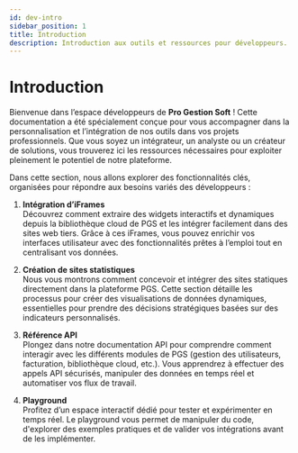 ```yaml
---
id: dev-intro
sidebar_position: 1
title: Introduction
description: Introduction aux outils et ressources pour développeurs.
---
```

 

# <i class="fas fa-code"></i> Introduction  

Bienvenue dans l’espace développeurs de **Pro Gestion Soft** ! Cette documentation a été spécialement conçue pour vous accompagner dans la personnalisation et l’intégration de nos outils dans vos projets professionnels. Que vous soyez un intégrateur, un analyste ou un créateur de solutions, vous trouverez ici les ressources nécessaires pour exploiter pleinement le potentiel de notre plateforme.  

Dans cette section, nous allons explorer des fonctionnalités clés, organisées pour répondre aux besoins variés des développeurs :  

1. **Intégration d’iFrames**  
   Découvrez comment extraire des widgets interactifs et dynamiques depuis la bibliothèque cloud de PGS et les intégrer facilement dans des sites web tiers. Grâce à ces iFrames, vous pouvez enrichir vos interfaces utilisateur avec des fonctionnalités prêtes à l’emploi tout en centralisant vos données.  

2. **Création de sites statistiques**  
   Nous vous montrons comment concevoir et intégrer des sites statiques directement dans la plateforme PGS. Cette section détaille les processus pour créer des visualisations de données dynamiques, essentielles pour prendre des décisions stratégiques basées sur des indicateurs personnalisés. 

3. **Référence API**  
   Plongez dans notre documentation API pour comprendre comment interagir avec les différents modules de PGS (gestion des utilisateurs, facturation, bibliothèque cloud, etc.). Vous apprendrez à effectuer des appels API sécurisés, manipuler des données en temps réel et automatiser vos flux de travail.  

4. **Playground**  
   Profitez d’un espace interactif dédié pour tester et expérimenter en temps réel. Le playground vous permet de manipuler du code, d'explorer des exemples pratiques et de valider vos intégrations avant de les implémenter.


<Feedback />
